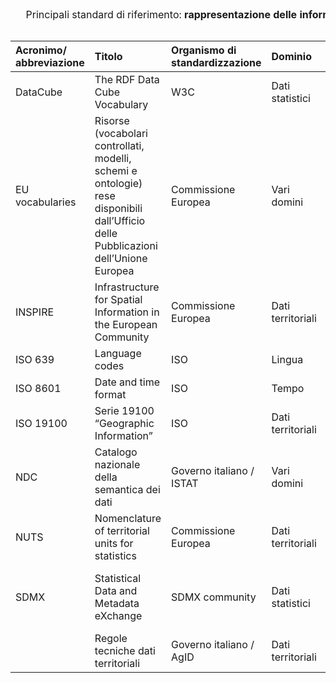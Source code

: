 :::{.column-page-inset-right}
| **Acronimo/ abbreviazione** | **Titolo**                                                                                                                          | **Organismo di standardizzazione** | **Dominio**       | **URL**                                                                                                                                  | **Note**                                                                                                                         |
| :--- | :--- | :--- | :--- | :--- | :--- |
| DataCube                    | The RDF Data Cube Vocabulary                                                                                                        | W3C                                | Dati statistici   | <https://www.w3.org/TR/vocab-data-cube/>                                                                                                   |                                                                                                                                  |
| EU vocabularies             | Risorse (vocabolari controllati, modelli, schemi e ontologie) rese disponibili dall'Ufficio delle Pubblicazioni dell'Unione Europea | Commissione Europea                | Vari domini       | <https://op.europa.eu/en/web/eu-vocabularies/home>                                                                                         |                                                                                                                                  |
| INSPIRE                     | Infrastructure for Spatial Information in the European Community                                                                    | Commissione Europea                | Dati territoriali | <http://inspire.ec.europa.eu/>                                                                                                             |                                                                                                                                  |
| ISO 639                     | Language codes                                                                                                                      | ISO                                | Lingua            | <https://www.iso.org/iso-639-language-code>                                                                                 |                                                                                                                                  |
| ISO 8601                    | Date and time format                                                                                                                | ISO                                | Tempo             | <https://www.iso.org/iso-8601-date-and-time-format.html>                                                                                        |                                                                                                                                  |
| ISO 19100                   | Serie 19100 "Geographic Information"                                                                                                | ISO                                | Dati territoriali | <https://www.iso.org/committee/54904/x/catalogue/>                                                                                         |                                                                                                                                  |
| NDC                         | Catalogo nazionale della semantica dei dati                                                                                         | Governo italiano / ISTAT           | Vari domini       | <https://www.schema.gov.it/>                                                                                                               |                                                                                                                                  |
| NUTS                        | Nomenclature of territorial units for statistics                                                                                    | Commissione Europea                | Dati territoriali | <https://ec.europa.eu/eurostat/statistics-explained/index.php?title=Glossary:Nomenclature_of_territorial_units_for_statistics_(NUTS)>                                                                                        |                                                                                                                                  |
| SDMX                        | Statistical Data and Metadata eXchange                                                                                              | SDMX community                     | Dati statistici   | <https://sdmx.org/?page_id=5008>                                                                                                           | SDMX è anche uno Standard ISO ([ISO 17369:2013](https://www.iso.org/standard/52500.html)) |
|                             | Regole tecniche dati territoriali                                                                                                   | Governo italiano / AgID            | Dati territoriali | [https://geodati.gov.it/geoportale/datiterritoriali/regole-tecniche](https://geodati.gov.it/geoportale/datiterritoriali/regole-tecniche) |                                                                                                                                  |

: Principali standard di riferimento: **rappresentazione delle informazioni** {#tbl-standard-rappresentazione .table-sm .table-striped .table-bordered .table-responsive}
:::

